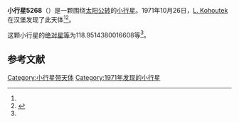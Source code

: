 {{Infobox planet
| bgcolour = #FFFFC0
| name = 5268 Cernohorsky
| symbol = 
| image = 
| caption = 
| discovery = yes
| discovery_ref = 
| discoverer = [[L._Kohoutek|L. Kohoutek]]
| discovery_site = [[汉堡|汉堡]] 
| discovered = 1971年10月26日
| designations = yes
| mp_name = 
| named_after = 
| alt_names = 1971 US1/ 1958 TO1 / 1988 QT
| mp_category = [[主带小行星|主带小行星]]
| orbit_ref = <ref name="a">[http://ssd.jpl.nasa.gov/sbdb.cgi?sstr=5268 5268 Cernohorsky] {{Wayback|url=http://ssd.jpl.nasa.gov/sbdb.cgi?sstr=5268 |date=20110609232723 }}，小行星數據庫瀏覽器（JPL Small-Body Database Browser）－[[美国国家航空航天局|美国国家航空航天局]]喷气推进实验室</ref>
| epoch = 2456400.5 (2013年4月18日更新)
| aphelion = {{convert|3.332706472781429|AU|km|3|abbr=on|lk=out}}
| perihelion = {{convert|1.958279309786844|AU|km|3|abbr=on}}
| semimajor = {{convert|2.645492891284137|AU|km|3|abbr=on}}
| eccentricity = 0.259767692
| period = 1571.659005 [[日|日]]<br />4.3[[儒略年|儒略年]]
| avg_speed = 
| inclination = 14.32960479826322
| asc_node = 220.2679780173589
| mean_anomaly = 
| arg_peri = 118.9514380016608
| satellites = 
| physical_characteristics = yes
| dimensions = 
| mass = 
| density = 
| surface_grav = 
| escape_velocity = 
| sidereal_day = 
| axial_tilt = 
| pole_ecliptic_lat = 
| pole_ecliptic_lon = 
| albedo = 
| temperatures= 
| temp_name1 = 
| mean_temp_1 = 
| max_temp_1 = 
| temp_name2 = 
| max_temp_2 = 
| spectral_type = 
| abs_magnitude = 118.9514380016608
}}

'''小行星5268'''（{{lang-en|5268 Cernohorsky}}）是一颗围绕[[太阳|太阳]][[公转|公转]]的[[小行星|小行星]]。1971年10月26日，[[L._Kohoutek|L. Kohoutek]]在汉堡发现了此天体<ref name="a" /><ref>{{cite news|title=小行星列表|url=http://cfa-www.harvard.edu/iau/lists/NumberedMPs.txt|accessdate=2013-07-08|newspaper=哈佛大学|archive-date=2008-05-17|archive-url=https://web.archive.org/web/20080517010638/http://cfa-www.harvard.edu/iau/lists/NumberedMPs.txt|dead-url=no}}</ref>。

这颗小行星的[[绝对星等|绝对星等]]为118.9514380016608等<ref name="a" />。

==参考文献==
{{reflist}}
{{Minor Planet Number|[[小行星5267|小行星5267]]|[[小行星5269|小行星5269]]}}

{{小天体}}

[[Category:小行星带天体|Category:小行星带天体]]
[[Category:1971年发现的小行星|Category:1971年发现的小行星]]

{{asteroid-stub}}